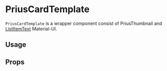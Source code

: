 

<Meta
  component={PriusCardTemplate}
  id="Components|PriusCardTemplate"
  title="Components|PriusCardTemplate"
/>

# PriusCardTemplate

`PriusCardTemplate` is a wrapper component consist of <LinkTo kind="Components|PriusThumbnail">PriusThumbnail</LinkTo> and [ListItemText](https://material-ui.com/api/list-item-text/) Material-UI.

## Usage

<Preview>
  <Story name="Basic">
    <Grid container direction="row" spacing={4}>
      <Grid item md={8}>
        <ListItem
          style={{
            border: "1px solid #ECEBED",
            borderRadius: "3px",
            padding: "1rem",
          }}
        >
          <PriusCardTemplate imageSource={""} title="Produk" />
        </ListItem>
      </Grid>
      <Grid item md={8}>
        <ListItem
          style={{
            border: "1px solid #ECEBED",
            borderRadius: "3px",
            padding: "1rem",
          }}
        >
          <PriusCardTemplate
            imageSource={""}
            title="Produk"
            description="SKU"
          />
        </ListItem>
      </Grid>
    </Grid>
  </Story>
</Preview>

## Props

<Props of={PriusCardTemplate} />
